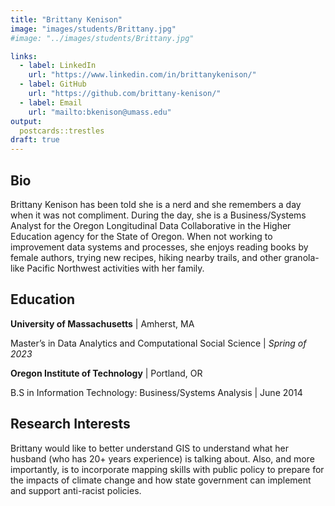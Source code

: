 ```yaml
---
title: "Brittany Kenison"
image: "images/students/Brittany.jpg"
#image: "../images/students/Brittany.jpg"

links:
  - label: LinkedIn
    url: "https://www.linkedin.com/in/brittanykenison/"
  - label: GitHub
    url: "https://github.com/brittany-kenison/"
  - label: Email
    url: "mailto:bkenison@umass.edu"
output:
  postcards::trestles
draft: true
---
```


## Bio 

Brittany Kenison has been told she is a nerd and she remembers a day when it was not compliment. During the day, she is a Business/Systems Analyst for the Oregon Longitudinal Data Collaborative in the Higher Education agency for the State of Oregon. When not working to improvement data systems and processes, she enjoys reading books by female authors, trying new recipes, hiking nearby trails, and other granola-like Pacific Northwest activities with her family. 

## Education

**University of Massachusetts**  |  Amherst, MA

Master's in Data Analytics and Computational Social Science  |  *Spring of 2023*

**Oregon Institute of Technology**  |  Portland, OR

B.S in Information Technology: Business/Systems Analysis  |  June 2014

## Research Interests
Brittany would like to better understand GIS to understand what her husband (who has 20+ years experience) is talking about. Also, and more importantly, is to incorporate mapping skills with public policy to prepare for the impacts of climate change and how state government can implement and support anti-racist policies. 
